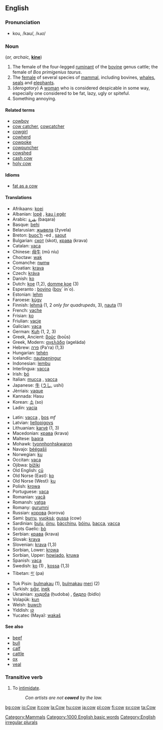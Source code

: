 ==English==

===Pronunciation===
*kou, /kaʊ/, /<tt>kaU</tt>/

===Noun===
{{en-noun-reg}} (''or, archaic,'' '''[[kine]]''')

# The female of the four-legged [[ruminant]] of the [[bovine]] genus cattle; the female of ''Bos primigenius taurus''.
# The [[female]] of several species of [[mammal]], including bovines, [[whale]]s, [[seal]]s and [[elephant]]s.
# (''derogatory'') A [[woman]] who is considered despicable in some way, especially one considered to be fat, lazy, ugly or spiteful.
# Something annoying.

====Related terms====
*[[cowboy]]
*[[cow catcher]], [[cowcatcher]]
*[[cowgirl]]
*[[cowherd]]
*[[cowpoke]]
*[[cowpuncher]]
*[[cowshed]]
*[[cash cow]]
*[[holy cow]]

====Idioms====
*[[fat as a cow]]

====Translations====
{{top}}
*Afrikaans: [[koei]]
*Albanian: [[lopë]] {{f}}, [[kau i egër]]
*Arabic: [[بقرة]] (baqara)
*Basque: [[behi]]
*Belarusian: [[жывела]] (žyvela) {{f}}
*Breton: [[buoc’h]] {{f}} -ed {{p}}, [[saout]] {{p}}
*Bulgarian: [[скот]] (skot), [[крава]] (krava) {{f}}
*Catalan: [[vaca]] {{f}}
*Chinese: [[母牛]] (mǔ níu)
*Choctaw: [[wak]]
*Comanche: [[nʉmʉ]]
*Croatian: [[krava]] {{f}}
*Czech: [[kráva]] {{f}}
*Danish: [[ko]] {{f}}
*Dutch: [[koe]] {{f}} (1,2), [[domme koe]] {{f}} (3)
*Esperanto : [[bovino]] ([[bovo|bov]]´ in´o).
*Estonian: [[lehm]]
*Faroese: [[kúgv]]
*Finnish: [[lehmä]] (1, 2 ''only for quadrupeds'', 3), [[nauta#Finnish|nauta]] (1)
*French: [[vache]] {{f}}
*Frisian: [[ko]] {{f}}
*Friulian: [[vacje]]
*Galician: [[vaca]] {{f}}
*German: [[Kuh]] {{f}} (1, 2, 3)
*Greek, Ancient: [[βοῦς]] (boūs)
*Greek, Modern: [[αγελάδα]] (ageláda) {{f}}
*Hebrew: [[פרה]] (Pa'ra) (1,3)
*Hungarian: [[tehén]]
*Icelandic: [[nautpeningur]]
*Indonesian: [[lembu]]
*Interlingua: [[vacca]]
*Irish: [[bó]] {{f}}
*Italian: [[mucca]] {{f}}, [[vacca]] {{f}}
*Japanese: [[牛]] ([[うし]], ushi)
*Jèrriais: [[vaque]] {{f}}
*Kannada: Hasu
*Korean: [[소]] (so)
*Ladin: [[vacia]]
{{mid}}
*Latin: [[vacca]] {{f}}, [[bos]] ''mf''
*Latvian: [[liellopigovs]]
*Lithuanian: [[karvė]] {{f}} (1, 3)
*Macedonian: [[крава]] (krava) {{f}}
*Maltese: [[baqra]]
*Mohawk: [[tyonnhonhskwaron]]
*Navajo: [[béégašii]]
*Norwegian: [[ku]] {{f}}
*Occitan: [[vaca]] {{f}}
*Ojibwa: [[bižiki]]
*Old English: [[cū]]
*Old Norse (East): [[ko]]
*Old Norse (West): [[ku]]
*Polish: [[krowa]] {{f}}
*Portuguese: [[vaca]] {{f}}
*Romanian: [[vacă]] {{f}}
*Romansh: [[vatga]] {{f}}
*Romany: [[gurumni]] {{f}}
*Russian: [[корова]] (korova) {{f}}
*Sami: [[burru]], [[vuoksá]]; [[gussa]] (cow)
*Sardinian: [[bulu]], [[óinu]], [[bàcchinu]], [[bóinu]], [[bacca]], [[vacca]]
*Scots Gaelic: [[bò]] {{f}}
*Serbian: [[крава]] (krava) {{f}}
*Slovak: [[krava]] {{f}}
*Slovenian: [[krava]] {{f}} (1,3)
*Sorbian, Lower: [[krowa]] {{f}}
*Sorbian, Upper: [[howjado]], [[kruwa]] {{f}}
*Spanish: [[vaca]] {{f}}
*Swedish: [[ko]] (1) {{c}}, [[kossa]] (1,3)
*Tibetan: [[བ་]] (pa)
*Tok Pisin: [[bulmakau]] (1), [[bulmakau]] [[meri]] (2)
*Turkish: [[sığır]], [[inek]]
*Ukrainian: [[худоба]] (ḥudoba) {{f}}, [[бидло]] (bidlo)
*Volapük: [[kun]]
*Welsh: [[buwch]] {{f}}
*Yiddish: [[קו]]
*Yucatec (Maya): [[wakaš]]
{{bottom}}

====See also====
*[[beef]]
*[[bull]]
*[[calf]]
*[[cattle]]
*[[ox]]
*[[veal]]

===Transitive verb===
{{en-infl-reg-consonant|cow||}}

# To [[intimidate]].
#:''Con artists are not '''cowed''' by the law.''

[[Category:Mammals]]
[[Category:1000 English basic words]]
[[Category:English irregular plurals]]

[[bg:cow]]
[[io:Cow]]
[[it:cow]]
[[la:Cow]]
[[hu:cow]]
[[ja:cow]]
[[pl:cow]]
[[fi:cow]]
[[sv:cow]]
[[ta:Cow]]